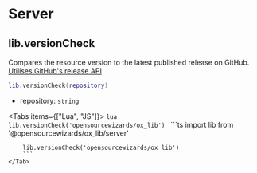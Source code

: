 
# Server

## lib.versionCheck

Compares the resource version to the latest published release on GitHub.  
[Utilises GitHub's release API](https://docs.github.com/en/rest/reference/releases)

```lua
lib.versionCheck(repository)
```

- repository: `string`

<Tabs items={["Lua", "JS"]}>
    <Tab>
        ```lua
        lib.versionCheck('opensourcewizards/ox_lib')
        ```
    </Tab>
    <Tab>
        ```ts
        import lib from '@opensourcewizards/ox_lib/server'

        lib.versionCheck('opensourcewizards/ox_lib')
        ```
    </Tab>
</Tabs>
